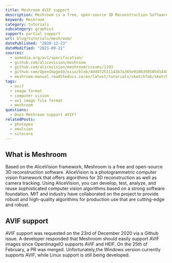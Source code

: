 ```yaml
---
title: Meshroom AVIF support
description: Meshroom is a free, open-source 3D Reconstruction Software. Find out how you can use AVIF in Meshroom.
keyword: Meshroom
category: tutorials
subcategory: graphics
support: partial support
url: blog/tutorials/meshroom/
datePublished: "2020-12-23"
dateModified: "2021-09-21"
sources:
  - aomedia.org/av1/specification/
  - github.com/alicevision/meshroom
  - github.com/alicevision/meshroom/issues/1193
  - github.com/OpenImageIO/oiio/blob/4dd4f2531141b7a365e9106350585d14405d55eb/src/heif.imageio/heifinput.cpp
  - meshroom-manual.readthedocs.io/en/latest/tutorials/sketchfab/sketchfab.html
tags:
  - avif
  - image format
  - computer vision
  - av1 image file format
  - meshroom
questions:
  - Does Meshroom support AVIF?
relatedPosts:
  - photopea
  - emulsion
  - sitecore
---
```


## What is Meshroom

Based on the AliceVision framework, Meshroom is a free and open-source 3D reconstruction software. AliceVision is a photogrammetric computer vision framework that offers algorithms for 3D reconstruction as well as camera tracking. Using AliceVision, you can develop, test, analyze, and reuse sophisticated computer vision algorithms based on a strong software foundation. MIT and industry have collaborated on the project to provide robust and high-quality algorithms for production use that are cutting-edge and robust.

## AVIF support

AVIF support was requested on the 23rd of December 2020 via a Github issue. A developer responded that Meshroom should easily support AVIF images since OpenImageIO supports AVIF and HEIF. On the 25th of February, a PR was merged. Unfortunately,the Windows version currently supports AVIF, while Linux support is still being developed.
